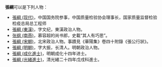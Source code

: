 '''張綱'''可以是下列人物：
* [[張綱_(现代)|張綱 (现代)]]，中国国务院参事，中国质量检验协会理事长，国家质量监督检验检疫总局总工程师
* [[張綱_(東漢)|張綱 (東漢)]]，字文纪，東漢政治人物。
* [[张纲_(南燕)|张纲 (南燕)]]，慕容超的尚书郎，史載“其人有巧思”。
* [[張綱_(宋朝)|張綱 (宋朝)]]，北宋政治人物。事蹟見《華陽集》卷四十附錄《張公行狀》。
* [[張綱_(明朝)|張綱 (明朝)]]，字大振，长清人。明朝政治人物。
* [[張綱_(成化進士)|張綱 (成化進士)]]，明朝成化十四年进士。
* [[張綱_(光緒進士)|張綱 (光緒進士)]]，清光緒二十四年戊戌科進士。

{{disambig|G纲|cat=二字张姓人名消歧义}}